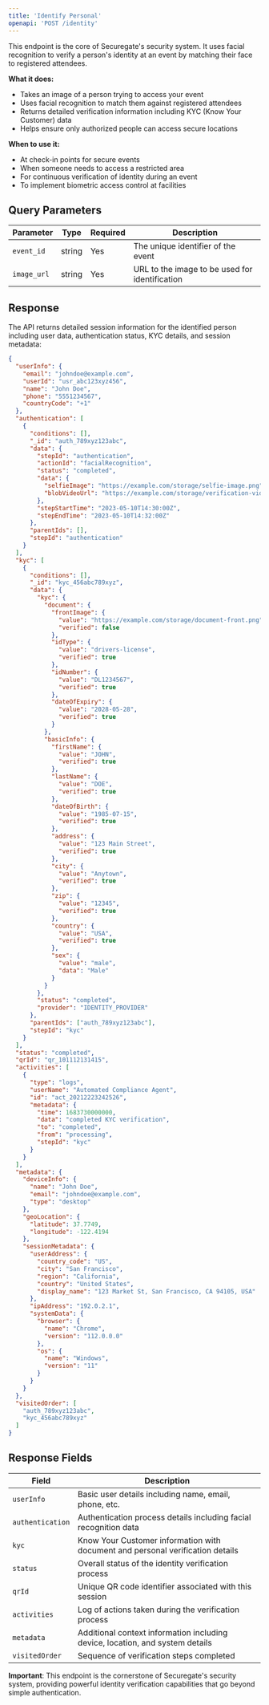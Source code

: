 ```yaml
---
title: 'Identify Personal'
openapi: 'POST /identity'
---
```


This endpoint is the core of Securegate's security system. It uses facial recognition to verify a person's identity at an event by matching their face to registered attendees.

**What it does:**
- Takes an image of a person trying to access your event
- Uses facial recognition to match them against registered attendees
- Returns detailed verification information including KYC (Know Your Customer) data
- Helps ensure only authorized people can access secure locations

**When to use it:**
- At check-in points for secure events
- When someone needs to access a restricted area
- For continuous verification of identity during an event
- To implement biometric access control at facilities

## Query Parameters

| Parameter | Type | Required | Description |
|-----------|------|----------|-------------|
| `event_id` | string | Yes | The unique identifier of the event |
| `image_url` | string | Yes | URL to the image to be used for identification |

## Response

The API returns detailed session information for the identified person including user data, authentication status, KYC details, and session metadata:

```json
{
  "userInfo": {
    "email": "johndoe@example.com",
    "userId": "usr_abc123xyz456",
    "name": "John Doe",
    "phone": "5551234567",
    "countryCode": "+1"
  },
  "authentication": [
    {
      "conditions": [],
      "_id": "auth_789xyz123abc",
      "data": {
        "stepId": "authentication",
        "actionId": "facialRecognition",
        "status": "completed",
        "data": {
          "selfieImage": "https://example.com/storage/selfie-image.png",
          "blobVideoUrl": "https://example.com/storage/verification-video.webm"
        },
        "stepStartTime": "2023-05-10T14:30:00Z",
        "stepEndTime": "2023-05-10T14:32:00Z"
      },
      "parentIds": [],
      "stepId": "authentication"
    }
  ],
  "kyc": [
    {
      "conditions": [],
      "_id": "kyc_456abc789xyz",
      "data": {
        "kyc": {
          "document": {
            "frontImage": {
              "value": "https://example.com/storage/document-front.png",
              "verified": false
            },
            "idType": {
              "value": "drivers-license",
              "verified": true
            },
            "idNumber": {
              "value": "DL1234567",
              "verified": true
            },
            "dateOfExpiry": {
              "value": "2028-05-28",
              "verified": true
            }
          },
          "basicInfo": {
            "firstName": {
              "value": "JOHN",
              "verified": true
            },
            "lastName": {
              "value": "DOE",
              "verified": true
            },
            "dateOfBirth": {
              "value": "1985-07-15",
              "verified": true
            },
            "address": {
              "value": "123 Main Street",
              "verified": true
            },
            "city": {
              "value": "Anytown",
              "verified": true
            },
            "zip": {
              "value": "12345",
              "verified": true
            },
            "country": {
              "value": "USA",
              "verified": true
            },
            "sex": {
              "value": "male",
              "data": "Male"
            }
          }
        },
        "status": "completed",
        "provider": "IDENTITY_PROVIDER"
      },
      "parentIds": ["auth_789xyz123abc"],
      "stepId": "kyc"
    }
  ],
  "status": "completed",
  "qrId": "qr_101112131415",
  "activities": [
    {
      "type": "logs",
      "userName": "Automated Compliance Agent",
      "id": "act_20212223242526",
      "metadata": {
        "time": 1683730000000,
        "data": "completed KYC verification",
        "to": "completed",
        "from": "processing",
        "stepId": "kyc"
      }
    }
  ],
  "metadata": {
    "deviceInfo": {
      "name": "John Doe",
      "email": "johndoe@example.com",
      "type": "desktop"
    },
    "geoLocation": {
      "latitude": 37.7749,
      "longitude": -122.4194
    },
    "sessionMetadata": {
      "userAddress": {
        "country_code": "US",
        "city": "San Francisco",
        "region": "California",
        "country": "United States",
        "display_name": "123 Market St, San Francisco, CA 94105, USA"
      },
      "ipAddress": "192.0.2.1",
      "systemData": {
        "browser": {
          "name": "Chrome",
          "version": "112.0.0.0"
        },
        "os": {
          "name": "Windows",
          "version": "11"
        }
      }
    }
  },
  "visitedOrder": [
    "auth_789xyz123abc",
    "kyc_456abc789xyz"
  ]
}
```

## Response Fields

| Field | Description |
|-------|-------------|
| `userInfo` | Basic user details including name, email, phone, etc. |
| `authentication` | Authentication process details including facial recognition data |
| `kyc` | Know Your Customer information with document and personal verification details |
| `status` | Overall status of the identity verification process |
| `qrId` | Unique QR code identifier associated with this session |
| `activities` | Log of actions taken during the verification process |
| `metadata` | Additional context information including device, location, and system details |
| `visitedOrder` | Sequence of verification steps completed |

**Important**: This endpoint is the cornerstone of Securegate's security system, providing powerful identity verification capabilities that go beyond simple authentication.
